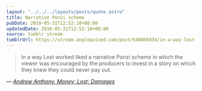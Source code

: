```yaml
---
layout: "../../../layouts/posts/quote.astro"
title: Narrative Ponzi scheme
pubDate: 2010-05-31T12:52:10+00:00
updatedDate: 2010-05-31T12:52:10+00:00
source: tumblr stream
tumblrUrl: https://stream.anglepoised.com/post/649866034/in-a-way-lost-worked-liked-a-narrative-ponzi
---
```


> In a way Lost worked liked a narrative Ponzi scheme in which the viewer was encouraged by the producers to invest in a story on which they knew they could never pay out.

— <cite>[Andrew Anthony, _Money; Lost; Damages_](https://www.theguardian.com/tv-and-radio/2010/may/30/money-amis-lost-damages)</cite>
